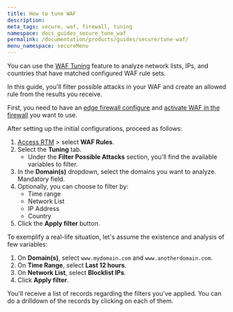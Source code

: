 ```yaml
---
title: How to tune WAF
description: 
meta_tags: secure, waf, firewall, tuning
namespace: docs_guides_secure_tune_waf
permalink: /documentation/products/guides/secure/tune-waf/
menu_namespace: secureMenu
---
```


You can use the [WAF Tuning](/en/documentation/products/edge-firewall/web-application-firewall/#waf-tuning) feature to analyze network lists, IPs, and countries that have matched configured WAF rule sets.

In this guide, you'll filter possible attacks in your WAF and create an allowed rule from the results you receive.

First, you need to have an [edge firewall configure]() and [activate WAF in the firewall](/en/documentation/products/guides/secure/configure-main-settings/#modules) you want to use.

After setting up the initial configurations, proceed as follows:

1. [Access RTM](/en/documentation/products/guides/how-to-access-rtm/) > select **WAF Rules**.
2. Select the **Tuning** tab.
    - Under the **Filter Possible Attacks** section, you'll find the available variables to filter.
3. In the **Domain(s)** dropdown, select the domains you want to analyze. Mandatory field.
4. Optionally, you can choose to filter by:
    - Time range
    - Network List
    - IP Address
    - Country
5. Click the **Apply filter** button.

To exemplify a real-life situation, let's assume the existence and analysis of few variables:

1. On **Domain(s)**, select `www.mydomain.com` and `www.anotherdomain.com`.
2. On **Time Range**, select **Last 12 hours**.
3. On **Network List**, select **Blocklist IPs**.
4. Click **Apply filter**.

You'll receive a list of records regarding the filters you've applied. You can do a drilldown of the records by clicking on each of them.

